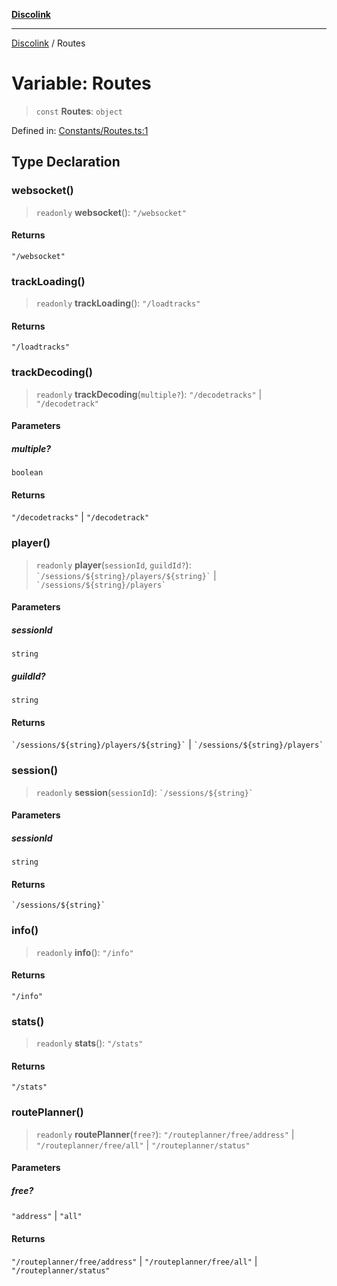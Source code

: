 [**Discolink**](../README.md)

***

[Discolink](../globals.md) / Routes

# Variable: Routes

> `const` **Routes**: `object`

Defined in: [Constants/Routes.ts:1](https://github.com/Archayu/discolink/blob/ddfd70ea55cc6996bf3567765f64fb3824cd3f79/src/Constants/Routes.ts#L1)

## Type Declaration

### websocket()

> `readonly` **websocket**(): `"/websocket"`

#### Returns

`"/websocket"`

### trackLoading()

> `readonly` **trackLoading**(): `"/loadtracks"`

#### Returns

`"/loadtracks"`

### trackDecoding()

> `readonly` **trackDecoding**(`multiple?`): `"/decodetracks"` \| `"/decodetrack"`

#### Parameters

##### multiple?

`boolean`

#### Returns

`"/decodetracks"` \| `"/decodetrack"`

### player()

> `readonly` **player**(`sessionId`, `guildId?`): `` `/sessions/${string}/players/${string}` `` \| `` `/sessions/${string}/players` ``

#### Parameters

##### sessionId

`string`

##### guildId?

`string`

#### Returns

`` `/sessions/${string}/players/${string}` `` \| `` `/sessions/${string}/players` ``

### session()

> `readonly` **session**(`sessionId`): `` `/sessions/${string}` ``

#### Parameters

##### sessionId

`string`

#### Returns

`` `/sessions/${string}` ``

### info()

> `readonly` **info**(): `"/info"`

#### Returns

`"/info"`

### stats()

> `readonly` **stats**(): `"/stats"`

#### Returns

`"/stats"`

### routePlanner()

> `readonly` **routePlanner**(`free?`): `"/routeplanner/free/address"` \| `"/routeplanner/free/all"` \| `"/routeplanner/status"`

#### Parameters

##### free?

`"address"` | `"all"`

#### Returns

`"/routeplanner/free/address"` \| `"/routeplanner/free/all"` \| `"/routeplanner/status"`
